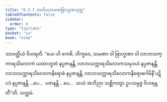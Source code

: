```yaml
---
title: "6.3.7 တတိယသမဏဗြာဟ္မဏသုတ္တ"
tableOfContents: false
sidebar:
  order: 8
type: "tipitaka"
basket: "su"
book: "nida"
---
```



<DynamicBreadcrumb />

<Division number="176" book="nida">

<Paragraph number="1072" book="nida">
သာဝတ္ထိယံ ဝိဟရတိ. “ယေ ဟိ ကေစိ, ဘိက္ခဝေ, သမဏာ ဝါ ဗြာဟ္မဏာ ဝါ လာဘသက္ကာရသိလောကံ ယထာဘူတံ နပ္ပဇာနန္တိ, လာဘသက္ကာရသိလောကသမုဒယံ နပ္ပဇာနန္တိ, လာဘသက္ကာရသိလောကနိရောဓံ နပ္ပဇာနန္တိ, လာဘသက္ကာရသိလောကနိရောဓဂါမိနိံ ပဋိပဒံ နပ္ပဇာနန္တိ …ပေ…  ပဇာနန္တိ …ပေ…  သယံ အဘိညာ သစ္ဆိကတွာ ဥပသမ္ပဇ္ဇ ဝိဟရန္တီ”တိ.

</Paragraph>
</Division>

<Paragraph number="1073" type="center" book="nida">
သတ္တမံ.
</Paragraph>